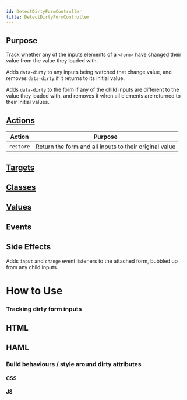 ```yaml
---
id: DetectDirtyFormController
title: DetectDirtyFormController
---
```



## Purpose

Track whether any of the inputs elements of a `<form>` have changed their value from the value they loaded with.

Adds `data-dirty` to any inputs being watched that change value, and removes `data-dirty` if it returns to its initial value.

Adds `data-dirty` to the form if any of the child inputs are different to the value they loaded with, and removes it when all elements are returned to their initial values.


## [Actions](https://stimulus.hotwire.dev/reference/actions)

| Action | Purpose |
| --- | --- |
| `restore` | Return the form and all inputs to their original value |

## [Targets](https://stimulus.hotwire.dev/reference/targets)


<NoTargets/>

## [Classes](https://stimulus.hotwire.dev/reference/classes)


<NoClasses/>

## [Values](https://stimulus.hotwire.dev/reference/values)


<NoValues/>

## Events


<NoEvents/>

## Side Effects

Adds `input` and `change` event listeners to the attached form, bubbled up from any child inputs.



# How to Use

### Tracking dirty form inputs

## HTML

<DetectDirtyFormControllerHtml/>

## HAML

<DetectDirtyFormControllerHaml/>


### Build behaviours / style around dirty attributes

#### CSS


<DetectDirtyFormControllerCss/>

#### JS


<DetectDirtyFormControllerJs/>
